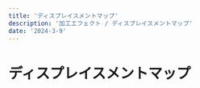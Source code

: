 ---
title: 'ディスプレイスメントマップ'
description: '加工エフェクト / ディスプレイスメントマップ'
date: '2024-3-9'
---
# ディスプレイスメントマップ